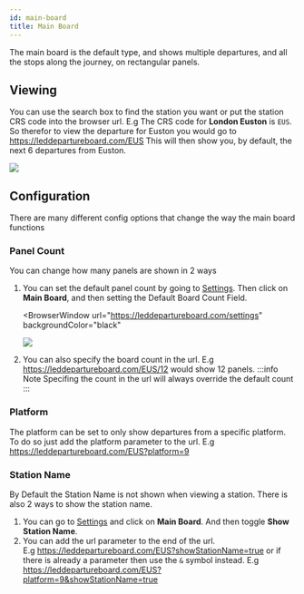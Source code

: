 ```yaml
---
id: main-board
title: Main Board
---
```



The main board is the default type, and shows multiple departures, and all the stops along the journey, on rectangular panels.

## Viewing

You can use the search box to find the station you want or put the station CRS code into the browser url.
E.g The CRS code for **London Euston** is `EUS`. So therefor to view the departure for Euston you would go to <https://leddepartureboard.com/EUS>
This will then show you, by default, the next 6 departures from Euston.

<BrowserWindow url="https://leddepartureboard.com/EUS" backgroundColor="black">
  <img src="/img/board-types/mainboard_EUS.png"></img>
</BrowserWindow>

## Configuration

There are many different config options that change the way the main board functions

### Panel Count

You can change how many panels are shown in 2 ways

1. You can set the default panel count by going to [Settings](https://leddepartureboard.com/settings). Then click on **Main Board**, and then setting the Default Board Count Field.

   <BrowserWindow
     url="https://leddepartureboard.com/settings"
     backgroundColor="black"
   >
     <img src="/img/board-types/mainboard_settings.png"></img>
   </BrowserWindow>

2. You can also specify the board count in the url. E.g <https://leddepartureboard.com/EUS/12> would show 12 panels.
   :::info Note
   Specifing the count in the url will always override the default count
   :::

### Platform

The platform can be set to only show departures from a specific platform.  
To do so just add the platform parameter to the url. E.g <https://leddepartureboard.com/EUS?platform=9>

### Station Name

By Default the Station Name is not shown when viewing a station. There is also 2 ways to show the station name.

1. You can go to [Settings](https://leddepartureboard.com/settings) and click on **Main Board**. And then toggle **Show Station Name**.
2. You can add the url parameter to the end of the url.  
   E.g <https://leddepartureboard.com/EUS?showStationName=true> or if there is already a parameter then use the `&` symbol instead. E.g <https://leddepartureboard.com/EUS?platform=9&showStationName=true>

<!-- ## Clickable Items

Various parts on each departure can be clicked to change something. -->
